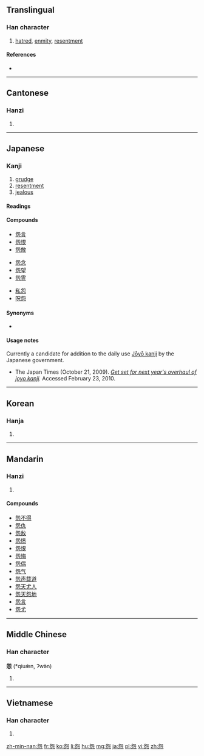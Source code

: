 ==Translingual==

===Han character===
{{Han char|rn=61|rad=心|as=05|sn=9|four=2733<sub>1</sub>|canj=弓山心 (NUP)}}

# [[hatred]], [[enmity]], [[resentment]]

====References====
* {{Han ref|kx=0382.010|dkj=10479|dj=0711.010|hdz=42281.070|uh=6028|ud=24616|bh=ABE8|bd=44008}}

----

==Cantonese==

===Hanzi===
{{yue-hanzi|jyut=[[jyun3]]|y=yun3}}

# {{defn|lang=yue|sort=心05}}

----

==Japanese==

===Kanji===
{{ja-kanji|grade=9|rs=心05}}

# [[grudge]]
# [[resentment]]
# [[jealous]]

====Readings====
{{ja-readings
|on=[[えん]] (en), [[うん]] (un)
|goon=[[おん]] (on)
|kun=[[うらむ|うら-む]] ([[怨む]], [[uramu|ura-mu]]), [[うらみ|うら-み]] ([[怨み]], urami), [[うらめしい|うら-めしい]] ([[怨めしい]], ura-meshii)
}}

====Compounds====
{{der-top3|Compounds}}
* [[怨言]]
* [[怨恨]]
* [[怨敵]]
{{der-mid3}}
* [[怨念]]
* [[怨望]]
* [[怨霊]]
{{der-mid3}}
* [[私怨]]
* [[呪怨]]
{{bottom}}

====Synonyms====
* {{l|ja|恨}}

====Usage notes====
Currently a candidate for addition to the daily use [[w:Jōyō kanji|Jōyō kanji]] by the Japanese government.
* The Japan Times (October 21, 2009). ''[http://www.kanjiclinic.com/kc99final.htm Get set for next year's overhaul of joyo kanji].'' Accessed February 23, 2010.

----

==Korean==

===Hanja===
{{ko-hanja|hangeul=[[원]]|eumhun=|rv=won|mr=wŏn|y=wen}}

# {{defn|lang=ko|sort=心05}}

----

==Mandarin==

===Hanzi===
{{cmn-hanzi|pin=[[yuàn]] ([[yuan4]])|wg=yüan<sup>4</sup>}}

# {{defn|lang=cmn|sort=心05}}

====Compounds====
* [[怨不得]]
* [[怨仇]]
* [[怨敌]]
* [[怨愤]]
* [[怨恨]]
* [[怨悔]]
* [[怨偶]]
* [[怨气]]
* [[怨声载道]]
* [[怨天尤人]]
* [[怨天怨地]]
* [[怨言]]
* [[怨尤]]

----

==Middle Chinese==

===Han character===
'''怨''' (*qiuæ̀n, ʔwǝ̀n)<!--asterisk indicates that this is a reconstructed pronunciation-->

# {{defn|lang=zhx-mid|sort=心05}}

----

==Vietnamese==

===Han character===
{{vi-hantu|[[oán]]|rs=心05}}

# {{defn|lang=vi|sort=心05}}

[[zh-min-nan:怨]]
[[fr:怨]]
[[ko:怨]]
[[li:怨]]
[[hu:怨]]
[[mg:怨]]
[[ja:怨]]
[[pl:怨]]
[[vi:怨]]
[[zh:怨]]